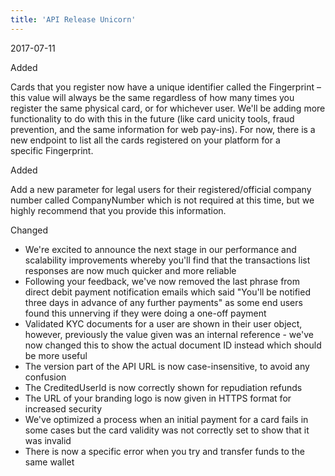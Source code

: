 ```yaml
---  
title: 'API Release Unicorn'  
---  
```

<span class="date">2017-07-11</span>  
  
  
<div class="pill pill-green">Added</div>  
  

Cards that you register now have a unique identifier called the Fingerprint – this value will always be the same regardless of how many times you register the same physical card, or for whichever user. We'll be adding more functionality to do with this in the future (like card unicity tools, fraud prevention, and the same information for web pay-ins). For now, there is a new endpoint to list all the cards registered on your platform for a specific Fingerprint.  
<div class="pill pill-green">Added</div>  
  

Add a new parameter for legal users for their registered/official company number called CompanyNumber which is not required at this time, but we highly recommend that you provide this information.  
<div class="pill pill-blue">Changed</div>
  
- We're excited to announce the next stage in our performance and scalability improvements whereby you'll find that the transactions list responses are now much quicker and more reliable  
- Following your feedback, we've now removed the last phrase from direct debit payment notification emails which said "You'll be notified three days in advance of any further payments" as some end users found this unnerving if they were doing a one-off payment  
- Validated KYC documents for a user are shown in their user object, however, previously the value given was an internal reference - we've now changed this to show the actual document ID instead which should be more useful  
- The version part of the API URL is now case-insensitive, to avoid any confusion  
- The CreditedUserId is now correctly shown for repudiation refunds  
- The URL of your branding logo is now given in HTTPS format for increased security  
- We've optimized a process when an initial payment for a card fails in some cases but the card validity was not correctly set to show that it was invalid  
- There is now a specific error when you try and transfer funds to the same wallet